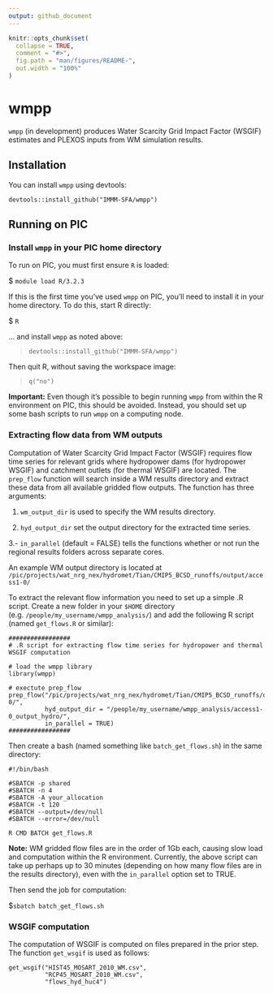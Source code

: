 ```yaml
---
output: github_document
---
```


<!-- README.md is generated from README.Rmd. Please edit that file -->

```r
knitr::opts_chunk$set(
  collapse = TRUE,
  comment = "#>",
  fig.path = "man/figures/README-",
  out.width = "100%"
)
```
# wmpp

`wmpp` (in development) produces Water Scarcity Grid Impact Factor (WSGIF) estimates and PLEXOS inputs from WM simulation results.

## Installation

You can install `wmpp` using devtools:

`devtools::install_github("IMMM-SFA/wmpp")`

## Running on PIC

### Install `wmpp` in your PIC home directory

To run on PIC, you must first ensure `R` is loaded:

$ `module load R/3.2.3`

If this is the first time you've used `wmpp` on PIC, you'll need to install it in your home directory. To do this, start R directly:

$ `R`

... and install `wmpp` as noted above:

> `devtools::install_github("IMMM-SFA/wmpp")`

Then quit R, without saving the workspace image:

> `q("no")`

**Important:** Even though it's possible to begin running `wmpp` from within the R environment on PIC, this should be avoided. Instead, you should set up some bash scripts to run `wmpp` on a computing node.

### Extracting flow data from WM outputs

Computation of Water Scarcity Grid Impact Factor (WSGIF) requires flow time series for relevant grids where hydropower dams (for hydropower WSGIF) and catchment outlets (for thermal WSGIF) are located. The `prep_flow` function will search inside a WM results directory and extract these data from all available gridded flow outputs. The function has three arguments:

1. `wm_output_dir` is used to specify the WM results directory.

2. `hyd_output_dir` set the output directory for the extracted time series.

3.- `in_parallel` (default = FALSE) tells the functions whether or not run the regional results folders across separate cores.

An example WM output directory is located at `/pic/projects/wat_nrg_nex/hydromet/Tian/CMIP5_BCSD_runoffs/output/access1-0/`

To extract the relevant flow information you need to set up a simple .R script. Create a new folder in your `$HOME` directory (e.g. `/people/my_username/wmpp_analysis/`) and add the following R script (named `get_flows.R` or similar):

```
#################
# .R script for extracting flow time series for hydropower and thermal WSGIF computation

# load the wmpp library
library(wmpp)

# exectute prep_flow
prep_flow("/pic/projects/wat_nrg_nex/hydromet/Tian/CMIP5_BCSD_runoffs/output/access1-0/",
          hyd_output_dir = "/people/my_username/wmpp_analysis/access1-0_output_hydro/",
          in_parallel = TRUE)
#################
```

Then create a bash (named something like `batch_get_flows.sh`) in the same directory:

```
#!/bin/bash

#SBATCH -p shared
#SBATCH -n 4
#SBATCH -A your_allocation
#SBATCH -t 120
#SBATCH --output=/dev/null
#SBATCH --error=/dev/null

R CMD BATCH get_flows.R
```

**Note:** WM gridded flow files are in the order of 1Gb each, causing slow load and computation within the R environment. Currently, the above script can take up perhaps up to 30 minutes (depending on how many flow files are in the results directory), even with the `in_parallel` option set to TRUE.

Then send the job for computation:

$`sbatch batch_get_flows.sh`

### WSGIF computation

The computation of WSGIF is computed on files prepared in the prior step. The function `get_wsgif` is used as follows:

```
get_wsgif("HIST45_MOSART_2010_WM.csv",
          "RCP45_MOSART_2010_WM.csv",
          "flows_hyd_huc4")
```







